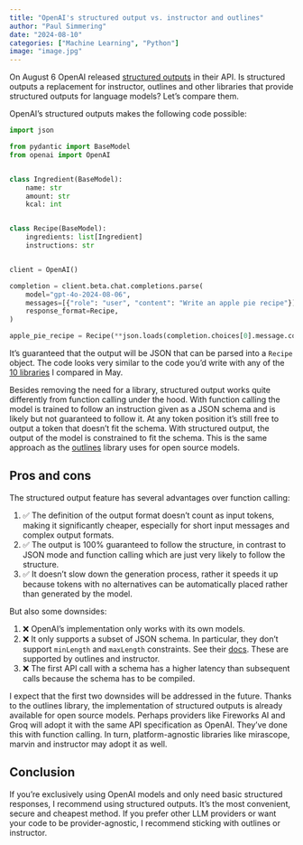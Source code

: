```yaml
---
title: "OpenAI's structured output vs. instructor and outlines"
author: "Paul Simmering"
date: "2024-08-10"
categories: ["Machine Learning", "Python"]
image: "image.jpg"
---
```


On August 6 OpenAI released [structured outputs](https://openai.com/index/introducing-structured-outputs-in-the-api/) in their API. Is structured outputs a replacement for instructor, outlines and other libraries that provide structured outputs for language models? Let's compare them.

OpenAI's structured outputs makes the following code possible:

```python
import json

from pydantic import BaseModel
from openai import OpenAI


class Ingredient(BaseModel):
    name: str
    amount: str
    kcal: int


class Recipe(BaseModel):
    ingredients: list[Ingredient]
    instructions: str


client = OpenAI()

completion = client.beta.chat.completions.parse(
    model="gpt-4o-2024-08-06",
    messages=[{"role": "user", "content": "Write an apple pie recipe"}],
    response_format=Recipe,
)

apple_pie_recipe = Recipe(**json.loads(completion.choices[0].message.content))
```

It's guaranteed that the output will be JSON that can be parsed into a `Recipe` object. The code looks very similar to the code you'd write with any of the [10 libraries](/blog/structured_output/) I compared in May. 

Besides removing the need for a library, structured output works quite differently from function calling under the hood. With function calling the model is trained to follow an instruction given as a JSON schema and is likely but not guaranteed to follow it. At any token position it's still free to output a token that doesn't fit the schema. With structured output, the output of the model is constrained to fit the schema. This is the same approach as the [outlines](https://github.com/outlines-dev/outlines) library uses for open source models. 

## Pros and cons

The structured output feature has several advantages over function calling:

1. ✅ The definition of the output format doesn't count as input tokens, making it significantly cheaper, especially for short input messages and complex output formats.
2. ✅ The output is 100% guaranteed to follow the structure, in contrast to JSON mode and function calling which are just very likely to follow the structure.
3. ✅ It doesn't slow down the generation process, rather it speeds it up because tokens with no alternatives can be automatically placed rather than generated by the model.

But also some downsides:

1. ❌ OpenAI's implementation only works with its own models.
2. ❌ It only supports a subset of JSON schema. In particular, they don't support `minLength` and `maxLength` constraints. See their [docs](https://platform.openai.com/docs/guides/structured-outputs). These are supported by outlines and instructor.
3. ❌ The first API call with a schema has a higher latency than subsequent calls because the schema has to be compiled.

I expect that the first two downsides will be addressed in the future. Thanks to the outlines library, the implementation of structured outputs is already available for open source models. Perhaps providers like Fireworks AI and Groq will adopt it with the same API specification as OpenAI. They've done this with function calling. In turn, platform-agnostic libraries like mirascope, marvin and instructor may adopt it as well.

## Conclusion

If you're exclusively using OpenAI models and only need basic structured responses, I recommend using structured outputs. It's the most convenient, secure and cheapest method. If you prefer other LLM providers or want your code to be provider-agnostic, I recommend sticking with outlines or instructor.
